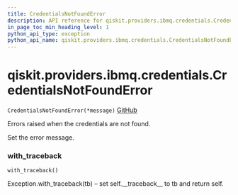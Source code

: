 ```yaml
---
title: CredentialsNotFoundError
description: API reference for qiskit.providers.ibmq.credentials.CredentialsNotFoundError
in_page_toc_min_heading_level: 1
python_api_type: exception
python_api_name: qiskit.providers.ibmq.credentials.CredentialsNotFoundError
---
```


# qiskit.providers.ibmq.credentials.CredentialsNotFoundError

<span id="qiskit.providers.ibmq.credentials.CredentialsNotFoundError" />

`CredentialsNotFoundError(*message)` [GitHub](https://github.com/qiskit/qiskit-ibmq-provider/tree/stable/0.15/qiskit/providers/ibmq/credentials/exceptions.py "view source code")

Errors raised when the credentials are not found.

Set the error message.

### with\_traceback

<span id="qiskit.providers.ibmq.credentials.CredentialsNotFoundError.with_traceback" />

`with_traceback()`

Exception.with\_traceback(tb) – set self.\_\_traceback\_\_ to tb and return self.

